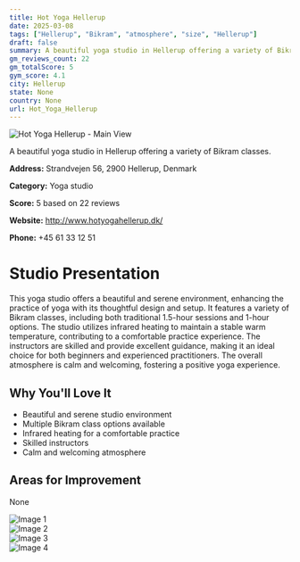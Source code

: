 ```yaml
---
title: Hot Yoga Hellerup
date: 2025-03-08
tags: ["Hellerup", "Bikram", "atmosphere", "size", "Hellerup"]  
draft: false
summary: A beautiful yoga studio in Hellerup offering a variety of Bikram classes.
gm_reviews_count: 22
gm_totalScore: 5
gym_score: 4.1
city: Hellerup
state: None
country: None
url: Hot_Yoga_Hellerup
---
```


<div className="aspect-[16/9] relative my-8">
  <img 
    src="https://lh5.googleusercontent.com/p/AF1QipMyGvAVM_m_dDffhWdaHXn-DER6rQ2eMuaErpJC=w1920-h1080-k-no"
    alt="Hot Yoga Hellerup - Main View"
    className="object-cover absolute inset-0 w-full h-full rounded-lg"
  />
</div>

A beautiful yoga studio in Hellerup offering a variety of Bikram classes.

**Address:** Strandvejen 56, 2900 Hellerup, Denmark

**Category:** Yoga studio

**Score:** 5 based on 22 reviews

**Website:** http://www.hotyogahellerup.dk/

**Phone:** +45 61 33 12 51

# Studio Presentation

This yoga studio offers a beautiful and serene environment, enhancing the practice of yoga with its thoughtful design and setup. It features a variety of Bikram classes, including both traditional 1.5-hour sessions and 1-hour options. The studio utilizes infrared heating to maintain a stable warm temperature, contributing to a comfortable practice experience. The instructors are skilled and provide excellent guidance, making it an ideal choice for both beginners and experienced practitioners. The overall atmosphere is calm and welcoming, fostering a positive yoga experience.

## Why You'll Love It

- Beautiful and serene studio environment
- Multiple Bikram class options available
- Infrared heating for a comfortable practice
- Skilled instructors
- Calm and welcoming atmosphere

## Areas for Improvement

None

<div className="grid grid-cols-1 xl:grid-cols-2 gap-4 my-8">
<div className="aspect-[4/3] relative"><img src="https://lh5.googleusercontent.com/p/AF1QipNhe3Lrl5AFzS-EMhirvxXBlf-bqEgRuJr6JwDg=w1920-h1080-k-no" alt="Image 1" className="object-cover absolute inset-0 w-full h-full rounded-lg" /></div>
<div className="aspect-[4/3] relative"><img src="https://lh5.googleusercontent.com/p/AF1QipP5f63f5_0Y6phbOXVMeLn3sIjkWFgtKyXri99g=w1920-h1080-k-no" alt="Image 2" className="object-cover absolute inset-0 w-full h-full rounded-lg" /></div>
<div className="aspect-[4/3] relative"><img src="https://lh5.googleusercontent.com/p/AF1QipP2shHhegkA9zxfI0rrEfVsxfoTeV8D9SNzs3q3=w1920-h1080-k-no" alt="Image 3" className="object-cover absolute inset-0 w-full h-full rounded-lg" /></div>
<div className="aspect-[4/3] relative"><img src="https://lh5.googleusercontent.com/p/AF1QipOqWlPPOWZb3dy-GI7YyXTt0ptJ9cgfvVJQwlXw=w1920-h1080-k-no" alt="Image 4" className="object-cover absolute inset-0 w-full h-full rounded-lg" /></div>
</div>